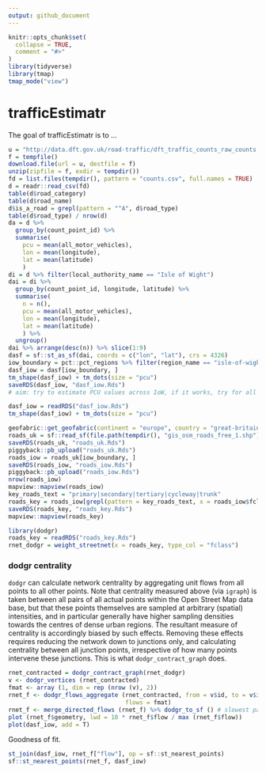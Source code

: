 ```yaml
---
output: github_document
---
```


<!-- README.md is generated from README.Rmd. Please edit that file -->

```r
knitr::opts_chunk$set(
  collapse = TRUE,
  comment = "#>"
)
library(tidyverse)
library(tmap)
tmap_mode("view")
```

# trafficEstimatr

<!-- badges: start -->
<!-- badges: end -->

The goal of trafficEstimatr is to ...

```r
u = "http://data.dft.gov.uk/road-traffic/dft_traffic_counts_raw_counts.zip"
f = tempfile()
download.file(url = u, destfile = f)
unzip(zipfile = f, exdir = tempdir())
fd = list.files(tempdir(), pattern = "counts.csv", full.names = TRUE)
d = readr::read_csv(fd)
table(d$road_category)
table(d$road_name)
d$is_a_road = grepl(pattern = "^A", d$road_type)
table(d$road_type) / nrow(d)
da = d %>% 
  group_by(count_point_id) %>% 
  summarise(
    pcu = mean(all_motor_vehicles),
    lon = mean(longitude),
    lat = mean(latitude)
    )
di = d %>% filter(local_authority_name == "Isle of Wight")
dai = di %>% 
  group_by(count_point_id, longitude, latitude) %>% 
  summarise(
    n = n(),
    pcu = mean(all_motor_vehicles),
    lon = mean(longitude),
    lat = mean(latitude)
    ) %>% 
  ungroup()
dai %>% arrange(desc(n)) %>% slice(1:9)
dasf = sf::st_as_sf(dai, coords = c("lon", "lat"), crs = 4326)
iow_boundary = pct::pct_regions %>% filter(region_name == "isle-of-wight")
dasf_iow = dasf[iow_boundary, ]
tm_shape(dasf_iow) + tm_dots(size = "pcu")
saveRDS(dasf_iow, "dasf_iow.Rds")
# aim: try to estimate PCU values across IoW, if it works, try for all of UK (big data)
```

```r
dasf_iow = readRDS("dasf_iow.Rds")
tm_shape(dasf_iow) + tm_dots(size = "pcu")
```

```r
geofabric::get_geofabric(continent = "europe", country = "great-britain", region = "england")
roads_uk = sf::read_sf(file.path(tempdir(), "gis_osm_roads_free_1.shp"))
saveRDS(roads_uk, "roads_uk.Rds")
piggyback::pb_upload("roads_uk.Rds")
roads_iow = roads_uk[iow_boundary, ]
saveRDS(roads_iow, "roads_iow.Rds")
piggyback::pb_upload("roads_iow.Rds")
nrow(roads_iow)
mapview::mapview(roads_iow)
key_roads_text = "primary|secondary|tertiary|cycleway|trunk"
roads_key = roads_iow[grepl(pattern = key_roads_text, x = roads_iow$fclass), ]
saveRDS(roads_key, "roads_key.Rds")
mapview::mapview(roads_key)
```


```r
library(dodgr)
roads_key = readRDS("roads_key.Rds")
rnet_dodgr = weight_streetnet(x = roads_key, type_col = "fclass")
```

### dodgr centrality

`dodgr` can calculate network centrality by aggregating unit flows from all
points to all other points. Note that centrality measured above (via `igraph`)
is taken between all pairs of all actual points within the Open Street Map data
base, but that these points themselves are sampled at arbitrary (spatial)
intensities, and in particular generally have higher sampling densities towards
the centres of dense urban regions. The resultant measure of centrality is
accordingly biased by such effects. Removing these effects requires reducing
the network down to junctions only, and calculating centrality between all
junction points, irrespective of how many points intervene these junctions.
This is what `dodgr_contract_graph` does.

```r
rnet_contracted = dodgr_contract_graph(rnet_dodgr)
v <- dodgr_vertices (rnet_contracted)
fmat <- array (1, dim = rep (nrow (v), 2))
rnet_f <- dodgr_flows_aggregate (rnet_contracted, from = v$id, to = v$id,
                                 flows = fmat)
rnet_f <- merge_directed_flows (rnet_f) %>% dodgr_to_sf () # slowest part
plot (rnet_f$geometry, lwd = 10 * rnet_f$flow / max (rnet_f$flow))
plot(dasf_iow, add = T)
```

Goodness of fit.

```r
st_join(dasf_iow, rnet_f["flow"], op = sf::st_nearest_points)
sf::st_nearest_points(rnet_f, dasf_iow)
```




